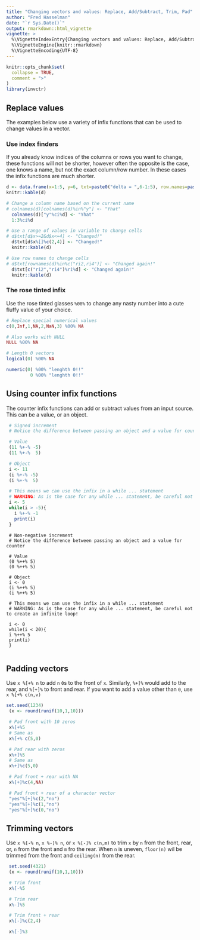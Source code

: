 ```yaml
---
title: "Changing vectors and values: Replace, Add/Subtract, Trim, Pad"
author: "Fred Hasselman"
date: "`r Sys.Date()`"
output: rmarkdown::html_vignette
vignette: >
  %\VignetteIndexEntry{Changing vectors and values: Replace, Add/Subtract, Trim, Pad}
  %\VignetteEngine{knitr::rmarkdown}
  %\VignetteEncoding{UTF-8}
---
```


```r
knitr::opts_chunk$set(
  collapse = TRUE,
  comment = ">"
)
library(invctr)
```

## Replace values

The examples below use a variety of infix functions that can be used to change values in a vector.

### Use index finders

If you already know indices of the columns or rows you want to change, these functions will not be shorter, however often the opposite is the case, one knows a name, but not the exact column/row number. In these cases the infix functions are much shorter.

```r
d <- data.frame(x=1:5, y=6, txt=paste0("delta = ",6-1:5), row.names=paste0("ri",5:1), stringsAsFactors = FALSE)
knitr::kable(d)

# Change a column name based on the current name
# colnames(d)[colnames(d)%in%"y"] <- "Yhat"
  colnames(d)["y"%ci%d] <- "Yhat" 
  1:3%ci%d

# Use a range of values in variable to change cells
# d$txt[d$x>=2&d$x<=4] <- "Changed!"
  d$txt[d$x%[]%c(2,4)] <- "Changed!"
  knitr::kable(d)

# Use row names to change cells
# d$txt[rownames(d)%in%c("ri2,ri4")] <- "Changed again!"
  d$txt[c("ri2","ri4")%ri%d] <- "Changed again!"
  knitr::kable(d)


```


### The rose tinted infix

Use the rose tinted glasses `%00%` to change any nasty number into a cute fluffy value of your choice.

```r
# Replace special numerical values
c(0,Inf,1,NA,2,NaN,3) %00% NA

# Also works with NULL
NULL %00% NA

# Length 0 vectors
logical(0) %00% NA

numeric(0) %00% "lenghth 0!!"
         0 %00% "lenghth 0!!"

```

## Using counter infix functions

The counter infix functions can add or subtract values from an input source. This can be a value, or an object. 

```r
 # Signed increment
 # Notice the difference between passing an object and a value for counter

 # Value
 (11 %+-% -5)
 (11 %+-%  5)

 # Object
 i <- 11
 (i %+-% -5)
 (i %+-%  5)

 # This means we can use the infix in a while ... statement
 # WARNING: As is the case for any while ... statement, be careful not to create an infinite loop!
 i <- 5
 while(i > -5){
   i %+-% -1
   print(i)
 }
```

 
 
```(r)
 # Non-negative increment
 # Notice the difference between passing an object and a value for counter

 # Value
 (0 %++% 5)
 (0 %++% 5)

 # Object
 i <- 0
 (i %++% 5)
 (i %++% 5)

 # This means we can use the infix in a while ... statement
 # WARNING: As is the case for any while ... statement, be careful not to create an infinite loop!

 i <- 0
 while(i < 20){
 i %++% 5
 print(i)
 }
 
```




## Padding vectors

Use `x %[+% n` to add `n` `0`s to the front of `x`. Similarly, `%+]%` would add to the rear, and `%[+]%` to front and rear.
If you want to add a value other than `0`, use `x %[+% c(n,v)`

```r
set.seed(1234)
 (x <- round(runif(10,1,10)))

 # Pad front with 10 zeros
 x%[+%5
 # Same as
 x%[+% c(5,0)

 # Pad rear with zeros
 x%+]%5
 # Same as
 x%+]%c(5,0)

 # Pad front + rear with NA
 x%[+]%c(4,NA)

 # Pad front + rear of a character vector
 "yes"%[+]%c(2,"no")
 "yes"%[+]%c(1,"no")
 "yes"%[+]%c(0,"no")
```

## Trimming vectors

Use `x %[-% n`, `x %-]% n`, or `x %[-]% c(n,m)` to trim `x` by `n` from the front, rear, or, `n` from the front and `m` fro the rear.
When `n` is uneven, `floor(n)` wil be trimmed from the front and `ceiling(n)` from the rear.


```r
 set.seed(4321)
 (x <- round(runif(10,1,10)))

 # Trim front
 x%[-%5

 # Trim rear
 x%-]%5

 # Trim front + rear
 x%[-]%c(2,4)

 x%[-]%3
```

